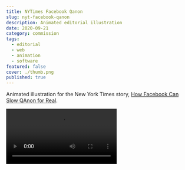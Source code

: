 ```yaml
---
title: NYTimes Facebook Qanon
slug: nyt-facebook-qanon
description: Animated editorial illustration
date: 2020-09-21
category: commission
tags:
  - editorial
  - web
  - animation
  - software
featured: false
cover: ./thumb.png
published: true
---
```



Animated illustration for the New York Times story, [How Facebook Can Slow QAnon for Real](https://www.nytimes.com/2020/09/21/technology/facebook-qanon.html).

<Video src={vid1} />
